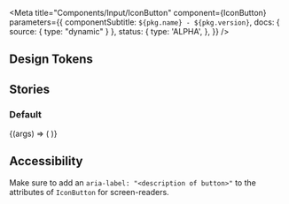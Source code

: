 

<Meta
  title="Components/Input/IconButton"
  component={IconButton}
  parameters={{
    componentSubtitle: `${pkg.name} - ${pkg.version}`,
    docs: { source: { type: "dynamic" } },
    status: {
      type: 'ALPHA',
    },
  }}
/>

## Design Tokens

<DesignTokenDocBlock categoryName="IconButton" viewType="table" />

## Stories

### Default

<Canvas>
  <Story name="Default" args={{}}>
    {(args) => (
      <IconButton aria-label="Button" {...args}>
        <TrashIcon />
      </IconButton>
    )}
  </Story>
</Canvas>

## Accessibility

Make sure to add an `aria-label: "<description of button>"` to the attributes of `IconButton` for screen-readers.
